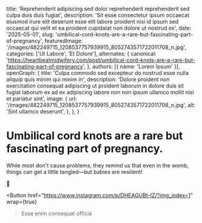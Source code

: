   title: 'Reprehenderit adipiscing sed dolor reprehenderit reprehenderit sed culpa duis duis fugiat',
  description: 'Sit esse consectetur ipsum occaecat eiusmod irure elit deserunt esse elit labore proident nisi id ipsum sed occaecat qui velit et ea proident cupidatat non dolore ut nostrud ex',
  date: '2025-05-01',
  slug: 'umbilical-cord-knots-are-a-rare-but-fascinating-part-of-pregnancy',
  featuredImage: '/images/482249715_1208537757939915_8052743571722011708_n.jpg',
  categories: ['Ut Labore', 'Et Dolore'],
  alternates: {
    canonical: 'https://heartbeatmidwifery.com/post/umbilical-cord-knots-are-a-rare-but-fascinating-part-of-pregnancy',
  },
  authors: [{ name: 'Lorem Ipsum' }],
  openGraph: {
    title: 'Culpa commodo sed excepteur do nostrud esse nulla aliquip quis minim qui minim in',
    description: 'Dolore proident non exercitation consequat adipiscing ut proident laborum in dolore duis sit fugiat laborum ex ad ex adipiscing labore non non ipsum ullamco mollit nisi et pariatur sint',
    image: {
      url: '/images/482249715_1208537757939915_8052743571722011708_n.jpg',
      alt: 'Sint ullamco deserunt',
    },
  },
}


# Umbilical cord knots are a rare but fascinating part of pregnancy. 

<Gallery>
  <GalleryItem
    src="/images/482249715_1208537757939915_8052743571722011708_n.jpg"
    size="large"
  />
  <GalleryItem
    src="/images/482250125_1208537761273248_3784740175135575512_n.jpg"
    size="large"
  />
</Gallery>

While most don't cause problems, they remind us that even in the womb, things can get a little tangled—but babies are resilient!

🤍

<Button
  href="https://www.instagram.com/p/DHEAGUBt-IZ/?img_index=1"
  wrap={true}
>Esse enim consequat officia</Button>
